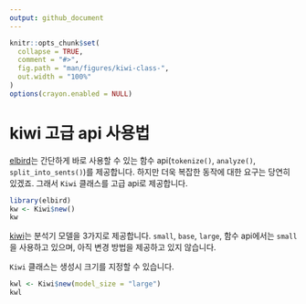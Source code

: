 ```yaml
---
output: github_document
---
```


<!-- README_kr.md is generated from README_kr.Rmd. Please edit that file -->

```r
knitr::opts_chunk$set(
  collapse = TRUE,
  comment = "#>",
  fig.path = "man/figures/kiwi-class-",
  out.width = "100%"
)
options(crayon.enabled = NULL)
```

# kiwi 고급 api 사용법

[elbird][elbird]는 간단하게 바로 사용할 수 있는 함수 api(`tokenize()`, `analyze()`, `split_into_sents()`)를 제공합니다.
하지만 더욱 복잡한 동작에 대한 요구는 당연히 있겠죠.
그래서 `Kiwi` 클래스를 고급 api로 제공합니다.

```r
library(elbird)
kw <- Kiwi$new()
kw
```

[kiwi][kiwi]는 분석기 모델을 3가지로 제공합니다. `small`, `base`, `large`,
함수 api에서는 `small`을 사용하고 있으며, 아직 변경 방법을 제공하고 있지 않습니다.

`Kiwi` 클래스는 생성시 크기를 지정할 수 있습니다.

```r
kwl <- Kiwi$new(model_size = "large")
kwl
```



[kiwipiepy]: https://github.com/bab2min/kiwipiepy
[kiwi]: https://github.com/bab2min/Kiwi
[elbird]: https://mrchypark.github.io/elbird/index.html
